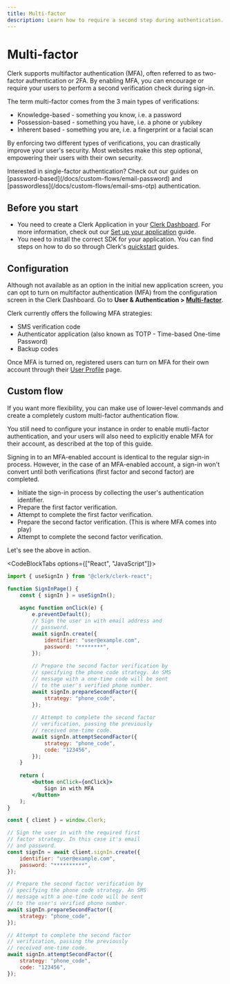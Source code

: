 ```yaml
---
title: Multi-factor
description: Learn how to require a second step during authentication.
---
```


# Multi-factor

Clerk supports multifactor authentication (MFA), often referred to as two-factor authentication or 2FA. By enabling MFA, you can encourage or require your users to perform a second verification check during sign-in.

The term multi-factor comes from the 3 main types of verifications:

- Knowledge-based - something you know, i.e. a password
- Possession-based - something you have, i.e. a phone or yubikey
- Inherent based - something you are, i.e. a fingerprint or a facial scan

By enforcing two different types of verifications, you can drastically improve your user's security. Most websites make this step optional, empowering their users with their own security.

<Callout type="info">
  Interested in single-factor authentication? Check out our guides on [password-based](/docs/custom-flows/email-password) and [passwordless](/docs/custom-flows/email-sms-otp) authentication.
</Callout>

## Before you start

- You need to create a Clerk Application in your [Clerk Dashboard](https://dashboard.clerk.com/). For more information, check out our [Set up your application](/docs/quickstarts/setup-clerk) guide.
- You need to install the correct SDK for your application. You can find steps on how to do so through Clerk's [quickstart](/docs/quickstarts/overview) guides.

## Configuration

Although not available as an option in the initial new application screen, you can opt to turn on multifactor authentication (MFA) from the configuration screen in the Clerk Dashboard. Go to **User & Authentication > [Multi-factor](https://dashboard.clerk.com/last-active?path=user-authentication/multi-factor)**.

Clerk currently offers the following MFA strategies:

- SMS verification code
- Authenticator application (also known as TOTP - Time-based One-time Password)
- Backup codes

<Images
width={3024}
height={1652}
src="/docs/images/custom-flows/multifactor.jpg"
alt="The 'Multi-factor' tab under the 'User & Authentication' section of the Clerk Dashboard."
/>

Once MFA is turned on, registered users can turn on MFA for their own account through their [User Profile](/docs/account-portal/user-profile-org-profile#user-profile) page.

## Custom flow

If you want more flexibility, you can make use of lower-level commands and create a completely custom multi-factor authentication flow.

<Callout type="warning">
  You still need to configure your instance in order to enable mutli-factor authentication, and your users will also need to explicitly enable MFA for their account, as described at the top of this guide.
</Callout>

Signing in to an MFA-enabled account is identical to the regular sign-in process. However, in the case of an MFA-enabled account, a sign-in won't convert until both verifications (first factor and second factor) are completed.

- Initiate the sign-in process by collecting the user's authentication identifier.
- Prepare the first factor verification.
- Attempt to complete the first factor verification.
- Prepare the second factor verification. (This is where MFA comes into play)
- Attempt to complete the second factor verification.

Let's see the above in action.

<CodeBlockTabs options={["React", "JavaScript"]}>
```jsx
import { useSignIn } from "@clerk/clerk-react";

function SignInPage() {
    const { signIn } = useSignIn();
    
    async function onClick(e) {
        e.preventDefault();
        // Sign the user in with email address and 
        // password.
        await signIn.create({
            identifier: "user@example.com",
            password: "********",
        });
        
        // Prepare the second factor verification by 
        // specifying the phone code strategy. An SMS 
        // message with a one-time code will be sent 
        // to the user's verified phone number.
        await signIn.prepareSecondFactor({ 
            strategy: "phone_code", 
        });
        
        // Attempt to complete the second factor 
        // verification, passing the previously 
        // received one-time code.
        await signIn.attemptSecondFactor({ 
            strategy: "phone_code", 
            code: "123456", 
        });
    }
    
    return (
        <button onClick={onClick}>
            Sign in with MFA
        </button>
    );
}
```

```js
const { client } = window.Clerk;

// Sign the user in with the required first 
// factor strategy. In this case it's email 
// and password.
const signIn = await client.signIn.create({
    identifier: "user@example.com",
    password: "**********",
});

// Prepare the second factor verification by 
// specifying the phone code strategy. An SMS 
// message with a one-time code will be sent 
// to the user's verified phone number.
await signIn.prepareSecondFactor({
    strategy: "phone_code",
});

// Attempt to complete the second factor 
// verification, passing the previously 
// received one-time code.
await signIn.attemptSecondFactor({
    strategy: "phone_code",
    code: "123456",
});
```
</CodeBlockTabs>
